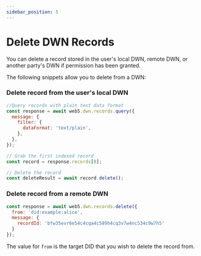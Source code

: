 ```yaml
---
sidebar_position: 5
---
```


# Delete DWN Records

You can delete a record stored in the user's local DWN, remote DWN, or another party's DWN if permission has been granted.

The following snippets allow you to delete from a DWN:

### Delete record from the user's local DWN
```js
//Query records with plain text data format
const response = await web5.dwn.records.query({
  message: {
    filter: {
      dataFormat: 'text/plain',
    },
  },
});

// Grab the first indexed record
const record = response.records[0];

// Delete the record
const deleteResult = await record.delete();
```


### Delete record from a remote DWN

```js
const response = await web5.dwn.records.delete({
  from: 'did:example:alice',
  message: {
    recordId: 'bfw35evr6e54c4cqa4c589h4cq3v7w4nc534c9w7h5'
  }
});
```

The value for `from` is the target DID that you wish to delete the record from.
